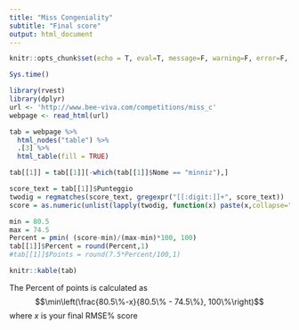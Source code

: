 ```yaml
---
title: "Miss Congeniality"
subtitle: "Final score"
output: html_document
---
```


```r
knitr::opts_chunk$set(echo = T, eval=T, message=F, warning=F, error=F, comment=NA, cache=F, R.options=list(width=220))
```

```r
Sys.time()
```


```r
library(rvest)
library(dplyr)
url <- 'http://www.bee-viva.com/competitions/miss_c'
webpage <- read_html(url)

tab = webpage %>%
  html_nodes("table") %>%
  .[3] %>%
  html_table(fill = TRUE)

tab[[1]] = tab[[1]][-which(tab[[1]]$Nome == "minniz"),]

score_text = tab[[1]]$Punteggio
twodig = regmatches(score_text, gregexpr("[[:digit:]]+", score_text))
score = as.numeric(unlist(lapply(twodig, function(x) paste(x,collapse="."))))

min = 80.5
max = 74.5
Percent = pmin( (score-min)/(max-min)*100, 100)
tab[[1]]$Percent = round(Percent,1)
#tab[[1]]$Points = round(7.5*Percent/100,1)

knitr::kable(tab)
```

The Percent of points is calculated as
$$\min\left(\frac{80.5\%-x}{80.5\% - 74.5\%}, 100\%\right)$$
where $x$ is your final RMSE\% score
